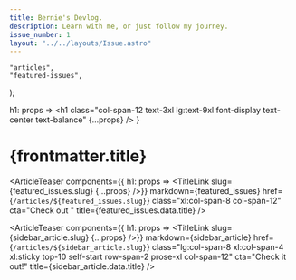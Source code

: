 ```yaml
---
title: Bernie's Devlog.
description: Learn with me, or just follow my journey.
issue_number: 1
layout: "../../layouts/Issue.astro"
---
```



    "articles",
    "featured-issues",
);

  h1: props => <h1 class="col-span-12 text-3xl lg:text-9xl font-display text-center text-balance" {...props} />
}

# {frontmatter.title}

<ArticleTeaser
  components={{ h1: props => <TitleLink slug={featured_issues.slug} {...props} />}}
  markdown={featured_issues}
  href={`/articles/${featured_issues.slug}`}
  class="xl:col-span-8 col-span-12"
  cta="Check out "
  title={featured_issues.data.title}
/>

<ArticleTeaser
  components={{ h1: props => <TitleLink slug={sidebar_article.slug} {...props} />}}
  markdown={sidebar_article}
  href={`/articles/${sidebar_article.slug}`}
  class="lg:col-span-8 xl:col-span-4 xl:sticky top-10 self-start row-span-2 prose-xl col-span-12"
  cta="Check it out!"
  title={sidebar_article.data.title}
/>

